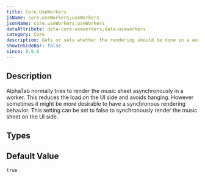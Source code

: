 ```yaml
---
title: Core.UseWorkers
jsName: core.useWorkers;useWorkers
jsonName: core.useWorkers;useWorkers
dataAttribute: data-core-useworkers;data-useworkers
category: Core
description: Gets or sets whether the rendering should be done in a worker if possible.
showInSideBar: false
since: 0.9.6
---
```



## Description
AlphaTab normally tries to render the music sheet asynchronously in a worker. This reduces the load on the UI side and avoids hanging. However sometimes it might be more desirable to have
a synchronous rendering behavior. This setting can be set to false to synchronously render the music sheet on the UI side.

<PropertyDescription metadata={metadata} />

## Types

<TypeTable>
    <TypeRow name="bool" />
</TypeTable>

## Default Value

`true`